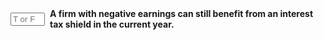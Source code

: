 ::: {.question-block}

<form onsubmit="event.preventDefault(); checkAnswerBox('module8_tf_q34','F')" style="display: flex; align-items: center; gap: 8px;">
  <input type="text" id="module8_tf_q34" name="module8_tf_q34" maxlength="1" placeholder="T or F" style="width: 55px;" data-correct-answer="F" /> 
  <label for="module8_tf_q34"><strong>A firm with negative earnings can still benefit from an interest tax shield in the current year.</strong></label>
</form>

<div id="feedback-module8_tf_q34" class="feedback" data-status="" style="display:none;">
FALSE. No current taxes → no current shield; may carry forward losses though.
</div>

:::
